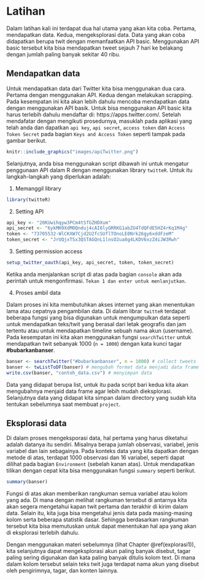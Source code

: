 # Latihan

Dalam latihan kali ini terdapat dua hal utama yang akan kita coba. Pertama, mendapatkan data. Kedua, mengeksplorasi data. Data yang akan coba didapatkan berupa twit dengan memanfaatkan API basic. Menggunakan API basic tersebut kita bisa mendapatkan tweet sejauh 7 hari ke belakang dengan jumlah paling banyak sekitar 40 ribu. 

## Mendapatkan data
Untuk mendapatkan data dari Twitter kita bisa menggunakan dua cara. Pertama dengan menggunakan API. Kedua dengan melakukan scrapping. Pada kesempatan ini kita akan lebih dahulu mencoba mendapatkan data dengan menggunakan API basik. Untuk bisa menggunakan API basic kita harus terlebih dahulu mendaftar di: https://apps.twitter.com/. Setelah mendafatar dengan mengikuti prosedurnya, masuklah pada aplikasi yang telah anda dan dapatkan `api key`, `api secret`, `access token` dan `Access Token Secret` pada bagian `Keys and Access Token` seperti tampak pada gambar berikut. 

```r
knitr::include_graphics("images/apiTwitter.png")
```

Selanjutnya, anda bisa menggunakan script dibawah ini untuk mengatur penggunaan API dalam R dengan menggunakan library `twitteR`. Untuk itu langkah-langkah yang diperlukan adalah:

1. Memanggil library

```r
library(twitteR)
```

2. Setting API

```r
api_key <- "20KUwihqyw3PCm4tSfGZHDXum"
api_secret <- "6ykMH9XdM0Qnduj4cAI6lyGRRKG1abZU4TdQFdE5HZ4rKq1M4g"
token <- "73705532-WlCKXW7Cjd2U2fcSUflTOnoLE0Nrk26gy6xddFzeM"
token_secret <- "JrUQjxTSx3QSTAGQnL1lnsO2ua8g4LKDV6xzZ4iJW3Rwh"
```

3. Setting permission access

```r
setup_twitter_oauth(api_key, api_secret, token, token_secret)
```

Ketika anda menjalankan script di atas pada bagian `console` akan ada perintah untuk mengonfirmasi. `Tekan 1 dan enter untuk menlanjutkan`. 

4. Proses ambil data

Dalam proses ini kita membutuhkan akses internet yang akan menentukan lama atau cepatnya pengambilan data. Di dalam librar `twitteR` terdapat beberapa fungsi yang bisa digunakan untuk mengumpulkan data seperti untuk mendapatkan teks/twit yang berasal dari letak geografis dan jam tertentu atau untuk mendapatkan timeline sebuah nama akun (username). Pada kesempatan ini kita akan menggunakan fungsi `searchTwitter` untuk mendapatkan twit sebanyak 1000 (`n = 1000`) dengan kata kunci tagar **#bubarkanbanser**. 

```r
banser <- searchTwitter("#bubarkanbanser", n = 1000) # collect tweets
banser <- twListToDF(banser) # mengubah format data menjadi data frame
write.csv(banser, "contoh_data.csv") # menyimpan data
```

Data yang didapat berupa list, untuk itu pada script bari kedua kita akan mengubahnya menjaid data frame agar lebih mudah dieksplorasi. Selanjutnya data yang didapat kita simpan dalam directory yang sudah kita tentukan sebelumnya saat membuat `project`. 

## Eksplorasi data

Di dalam proses mengeksporasi data, hal pertama yang harus diketahui adalah datanya itu sendiri. Misalnya berapa jumlah observasi, variabel, jenis variabel dan lain sebagainya. Pada konteks data yang kita dapatkan dengan metode di atas, terdapat 1000 observasi dan 16 variabel, seperti dapat dilihat pada bagian `Environment` (sebelah kanan atas). Untuk mendapatkan tilikan dengan cepat kita bisa menggunakan fungsi `summary` seperti berikut. 

```r
summary(banser)
```

Fungsi di atas akan memberikan rangkuman semua variabel atau kolom yang ada. Di mana dengan melihat rangkuman tersebut di antarnya kita akan segera mengetahui kapan twit pertama dan terakhir di kirim dalam data. Selain itu, kita juga bisa mengetahui jenis data pada masing-masing kolom serta beberapa statistik dasar. Sehingga berdasarkan rangkuman tersebut kita bisa memutuskan untuk dapat menentukan hal apa yang akan di eksplorasi terlebih dahulu. 

Dengan menggunakan materi sebelumnya (lihat Chapter \@ref(explorasi1)), kita selanjutnya dapat mengeksplorasi akun paling banyak disebut, tagar paling sering digunakan dan kata paling banyak ditulis kolom text. Di mana dalam kolom tersebut selain teks twit juga terdapat nama akun yang disebut oleh pengirimnya, tagar, dan konten lainnya.